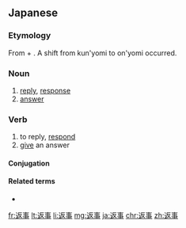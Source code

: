 ==Japanese==
{{ja-kanjitab|へん|じ|yomi=on}}

===Etymology===
From {{m|ja|返す||to return}} + {{m|ja|事||thing}}. A shift from kun'yomi to on'yomi occurred.

===Noun===
{{ja-noun|へんじ}}

# [[reply]], [[response]]
# [[answer]]

===Verb===
{{ja-verb-suru|へんじ}}

# to reply, [[respond]]
# [[give]] an answer

====Conjugation====
{{ja-suru|へんじ}}

====Related terms====
* {{ja-r|返答|へんとう}}

[[fr:返事]]
[[lt:返事]]
[[li:返事]]
[[mg:返事]]
[[ja:返事]]
[[chr:返事]]
[[zh:返事]]